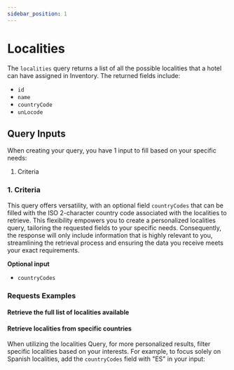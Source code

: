 ```yaml
---
sidebar_position: 1
---
```




# Localities

The `localities` query returns a list of all the possible localities that a hotel can have assigned in Inventory. The returned fields include:

* `id`
* `name`
* `countryCode`
* `unLocode`


## Query Inputs

When creating your query, you have 1 input to fill based on your specific needs:

1. Criteria


### 1. Criteria   

This query offers versatility, with an optional field `countryCodes` that can be filled with the ISO 2-character country code associated with the localities to retrieve. This flexibility empowers you to create a personalized localities query, tailoring the requested fields to your specific needs. Consequently, the response will only include information that is highly relevant to you, streamlining the retrieval process and ensuring the data you receive meets your exact requirements.

**Optional input**
* `countryCodes`

### Requests Examples

#### Retrieve the full list of localities available

<GraphqlSample query={localitiesQuery} variables={localitiesVariables} />


#### Retrieve localities from specific countries

When utilizing the localities Query, for more personalized results, filter specific localities based on your interests. For example, to focus solely on Spanish localities, add the `countryCodes` field with "ES" in your input:

<GraphqlSample query={localitiesQuery} variables={localitiesByCountryCodesVariables} />
